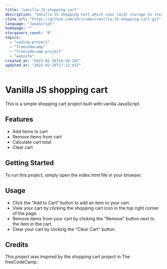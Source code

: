 ```yaml
---
title: "vanilla-JS-shopping-cart"
description: "Vanilla JS Shopping Cart which uses local storage to store data. Beginner Project for understanding how 'Shopping Cart' works."
clone_url: "https://github.com/shricodev/vanilla-JS-shopping-cart.git"
language: "JavaScript"
homepage: ""
stargazers_count: "0"
topics:
  - "coding-project"
  - "freecodecamp"
  - "freecodecamp-project"
  - "website"
created_at: "2023-02-28T16:56:10Z"
updated_at: "2023-02-28T17:22:03Z"
---
```


# Vanilla JS shopping cart

This is a simple shopping cart project built with vanilla JavaScript.

## Features

- Add items to cart
- Remove items from cart
- Calculate cart total
- Clear cart

## Getting Started

To run this project, simply open the index.html file in your browser.

## Usage
- Click the "Add to Cart" button to add an item to your cart.
- View your cart by clicking the shopping cart icon in the top right corner of the page.
- Remove items from your cart by clicking the "Remove" button next to the item in the cart.
- Clear your cart by clicking the "Clear Cart" button.

## Credits

This project was inspired by the shopping cart project in The freeCodeCamp.
